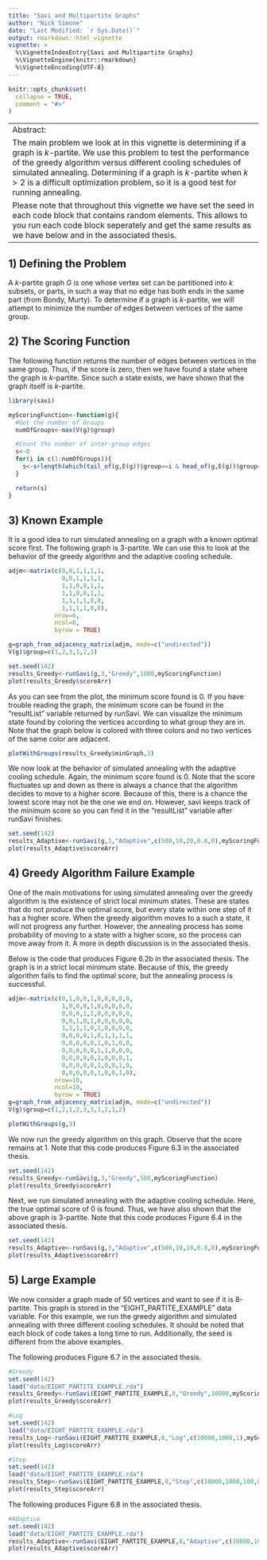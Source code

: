 ```yaml
---
title: "Savi and Multipartite Graphs"
author: "Nick Simone"
date: "Last Modified: `r Sys.Date()`"
output: rmarkdown::html_vignette
vignette: >
  %\VignetteIndexEntry{Savi and Multipartite Graphs}
  %\VignetteEngine{knitr::rmarkdown}
  %\VignetteEncoding{UTF-8}
---
```


```r
knitr::opts_chunk$set(
  collapse = TRUE,
  comment = "#>"
)
```

------
Abstract:
   The main problem we look at in this vignette is determining if a graph is $k$-partite.  We use this problem to test the performance of the greedy algorithm versus different cooling schedules of simulated annealing.  Determining if a graph is $k$-partite when $k>2$ is a difficult optimization problem, so it is a good test for running annealing.
  Please note that throughout this vignette we have set the seed in each code block that contains random elements.  This allows to you run each code block seperately and get the same results as we have below and in the associated thesis. 
------

## 1) Defining the Problem
A $k$-partite graph $G$ is one whose vertex set can be partitioned into $k$ subsets, or parts, in such a way that no edge has both ends in the same part (from Bondy, Murty).  To determine if a graph is $k$-partite, we will attempt to minimize the number of edges between vertices of the same group.

## 2) The Scoring Function
The following function returns the number of edges between vertices in the same group.  Thus, if the score is zero, then we have found a state where the graph is $k$-partite.  Since such a state exists, we have shown that the graph itself is $k$-partite.

```r
library(savi)

myScoringFunction<-function(g){
  #Get the number of Groups
  numOfGroups<-max(V(g)$group)

  #Count the number of inter-group edges
  s<-0
  for(i in c(1:numOfGroups)){
    s<-s+length(which(tail_of(g,E(g))$group==i & head_of(g,E(g))$group==i))
  }

  return(s)
}
```

## 3)  Known Example
It is a good idea to run simulated annealing on a graph with a known optimal score first.  The following graph is 3-partite.  We can use this to look at the behavior of the greedy algorithm and the adaptive cooling schedule.  

```r
adjm<-matrix(c(0,0,1,1,1,1,
               0,0,1,1,1,1,
               1,1,0,0,1,1,
               1,1,0,0,1,1,
               1,1,1,1,0,0,
               1,1,1,1,0,0),
             nrow=6,
             ncol=6,
             byrow = TRUE)

g=graph_from_adjacency_matrix(adjm, mode=c("undirected"))
V(g)$group=c(1,2,3,1,2,3)

set.seed(142)
results_Greedy<-runSavi(g,3,"Greedy",1000,myScoringFunction)
plot(results_Greedy$scoreArr)
```

As you can see from the plot, the minimum score found is 0.  If you have trouble reading the graph, the minimum score can be found in the "resultList" variable returned by runSavi.  We can visualize the minimum state found by coloring the vertices according to what group they are in.  Note that the graph below is colored with three colors and no two vertices of the same color are adjacent.

```r
plotWithGroups(results_Greedy$minGraph,3)
```

We now look at the behavior of simulated annealing with the adaptive cooling schedule.  Again, the minimum score found is 0.  Note that the score fluctuates up and down as there is always a chance that the algorithm decides to move to a higher score.  Because of this, there is a chance the lowest score may not be the one we end on.  However, savi keeps track of the minimum score so you can find it in the "resultList" variable after runSavi finishes.  

```r
set.seed(142)
results_Adaptive<-runSavi(g,3,"Adaptive",c(500,10,20,0.8,0),myScoringFunction)
plot(results_Adaptive$scoreArr)
```

## 4) Greedy Algorithm Failure Example
One of the main motivations for using simulated annealing over the greedy algorithm is the existence of strict local minimum states.  These are states that do not produce the optimal score, but every state within one step of it has a higher score.  When the greedy algorithm moves to a such a state, it will not progress any further.  However, the annealing process has some probability of moving to a state with a higher score, so the process can move away from it.  A more in depth discussion is in the associated thesis.

Below is the code that produces Figure 6.2b in the associated thesis.  The graph is in a strict local minimum state.  Because of this, the greedy algorithm fails to find the optimal score, but the annealing process is successful.  

```r
adjm<-matrix(c(0,1,0,0,1,0,0,0,0,0,
               1,0,0,0,1,0,0,0,0,0,
               0,0,0,1,1,0,0,0,0,0,
               0,0,1,0,1,0,0,0,0,0,
               1,1,1,1,0,1,0,0,0,0,
               0,0,0,0,1,0,1,1,1,1,
               0,0,0,0,0,1,0,1,0,0,
               0,0,0,0,0,1,1,0,0,0,
               0,0,0,0,0,1,0,0,0,1,
               0,0,0,0,0,1,0,0,1,0,
               0,0,0,0,0,1,0,0,1,0),
             nrow=10,
             ncol=10,
             byrow = TRUE)
g=graph_from_adjacency_matrix(adjm, mode=c("undirected"))
V(g)$group=c(1,2,1,2,3,3,1,2,1,2)

plotWithGroups(g,3)
```

We now run the greedy algorithm on this graph.  Observe that the score remains at 1.  Note that this code produces Figure 6.3 in the associated thesis.

```r
set.seed(142)
results_Greedy<-runSavi(g,3,"Greedy",500,myScoringFunction)
plot(results_Greedy$scoreArr)
```

Next, we run simulated annealing with the adaptive cooling schedule.  Here, the true optimal score of 0 is found.  Thus, we have also shown that the above graph is 3-partite.  Note that this code produces Figure 6.4 in the associated thesis.

```r
set.seed(142)
results_Adaptive<-runSavi(g,3,"Adaptive",c(500,10,10,0.8,0),myScoringFunction)
plot(results_Adaptive$scoreArr)
```

## 5) Large Example
We now consider a graph made of 50 vertices and want to see if it is 8-partite.  This graph is stored in the "EIGHT_PARTITE_EXAMPLE" data variable.  For this example, we run the greedy algorithm and simulated annealing with three different cooling schedules.  It should be noted that each block of code takes a long time to run.  Additionally, the seed is different from the above examples.

The following produces Figure 6.7 in the associated thesis.
```r
#Greedy
set.seed(142)
load("data/EIGHT_PARTITE_EXAMPLE.rda")
results_Greedy<-runSavi(EIGHT_PARTITE_EXAMPLE,8,"Greedy",10000,myScoringFunction)
plot(results_Greedy$scoreArr)
```

```r
#Log
set.seed(142)
load("data/EIGHT_PARTITE_EXAMPLE.rda")
results_Log<-runSavi(EIGHT_PARTITE_EXAMPLE,8,"Log",c(10000,1000,1),myScoringFunction)
plot(results_Log$scoreArr)
```

```r
#Step
set.seed(142)
load("data/EIGHT_PARTITE_EXAMPLE.rda")
results_Step<-runSavi(EIGHT_PARTITE_EXAMPLE,8,"Step",c(10000,1000,100,0.8),myScoringFunction)
plot(results_Step$scoreArr)
```

The following produces Figure 6.8 in the associated thesis.
```r
#Adaptive
set.seed(142)
load("data/EIGHT_PARTITE_EXAMPLE.rda")
results_Adaptive<-runSavi(EIGHT_PARTITE_EXAMPLE,8,"Adaptive",c(10000,1000,100,0.8,0),myScoringFunction)
plot(results_Adaptive$scoreArr)
```

